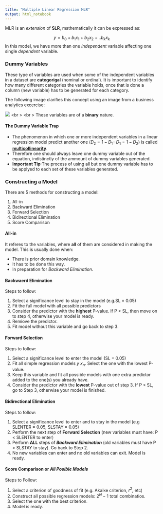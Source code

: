 ```yaml
---
title: "Multiple Linear Regression MLR"
output: html_notebook
---
```



MLR is an *extension* of **SLR**, mathematically it can be expressed as:

$$ y = b_0 + b_1x_1 + b_2x_2 +..b_kx_k$$
In this model, we have more than one *independent* variable affecting one single *dependent* variable.

### Dummy Variables

These type of variables are used when some of the independent variables in a dataset are **categorigal** (nominal or ordinal). It is important to identify how many different categories the variable holds, once that is done a column (new variable) has to be generated for each category.

The following image clarifies this concept using an image from a business analytics excercise:

![](D:\Dropbox\Clases\Udemy\Machine Learning A-Z\machinelearning/dummy.png)
<br \>
<br \>
These variables are of a **binary** nature.

#### The Dummy Variable Trap


  - The phenomenon in which one or more independent variables in a linear regression model predict another one ($D_2 = 1-D_1 \therefore{} D_1 = 1-D_2$) is called [**multicollinearity**](http://blog.minitab.com/blog/adventures-in-statistics-2/what-are-the-effects-of-multicollinearity-and-when-can-i-ignore-them).
  - Therefore one should always leave one dummy variable out of the equation, indistinctly of the ammount of dummy variables generated.
  - **Important Tip**:The process of using all but one dummy variable has to be applyed to each set of these variables generated.

### Constructing a Model

There are 5 methods for constructing a model:

  1. All-in
  1. Backward Elimination
  1. Forward Selection
  1. Bidirectional Elimination
  1. Score Comparison

#### All-in
It referes to the variables, where **all** of them are considered in making the model. This is usually done when:

  - There is prior domain knowledge.
  - It has to be done this way.
  - In preparation for *Backward Elimination*.

#### Backwaerd Elimination

Steps to follow:

  1. Select a significance level to stay in the model (e.g.SL = 0.05)
  1. Fit the full model with all possible predictors
  1. Consider the predictor with the **highest** P-value. If P > SL, then move on to step 4, otherwise your model is ready.
  1. Remiove the predictor.
  1. Fit model without this variable and go back to step 3.

#### Forward Selection

Steps to follow:

  1. Select a significance level to enter the model (SL = 0.05)
  1. Fit all simple regression models $y \text{~} x_n$. Select the one with the lowest P-value.
  1. Keep this variable and fit all possible models with one extra predictor added to the one(s) you already have.
  1. Consider the predictor with the **lowest** P-value out of step 3. If P < SL, go to Step 3, otherwise your model is finished.

#### Bidirectional Elimination

Steps to follow:

  1. Select a significance level to enter and to stay in the model (e.g SLENTER = 0.05, SLSTAY = 0.05)
  1. Perform the next step of **Forward Selection** (new variables must have: P < SLENTER to enter)
  1. Perform **ALL** steps of ***Backward Elimination*** (old variables must have P < SLSTAY to stay). Go back to Step 2.
  1. No new variables can enter and no old variables can exit. Model is ready.
  
#### Score Comparison or *All Posible Models*

Steps to Follow:

  1. Select a criterion of goodness of fit (e.g. Akaike criterion, $r^2$, etc)
  1. Construct all possible regression models: $2^N-1$ total combinatios.
  1. Select the one with the best criterion.
  1. Model is ready.
